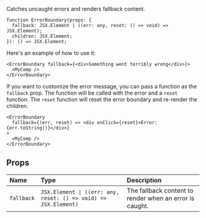 <Title>{"<ErrorBoundary>"}</Title>

Catches uncaught errors and renders fallback content.

```tsx
function ErrorBoundary(props: {
  fallback: JSX.Element | ((err: any, reset: () => void) => JSX.Element);
  children: JSX.Element;
}): () => JSX.Element;
```

Here's an example of how to use it:

```tsx
<ErrorBoundary fallback={<div>Something went terribly wrong</div>}>
  <MyComp />
</ErrorBoundary>
```

If you want to customize the error message, you can pass a function as the `fallback` prop. The function will be called with the error and a `reset` function. The `reset` function will reset the error boundary and re-render the children.

```tsx
<ErrorBoundary
  fallback={(err, reset) => <div onClick={reset}>Error: {err.toString()}</div>}
>
  <MyComp />
</ErrorBoundary>
```

## Props

| Name       | Type                                                            | Description                                             |
| :--------- | :-------------------------------------------------------------- | :------------------------------------------------------ |
| `fallback` | `JSX.Element \| ((err: any, reset: () => void) => JSX.Element)` | The fallback content to render when an error is caught. |
